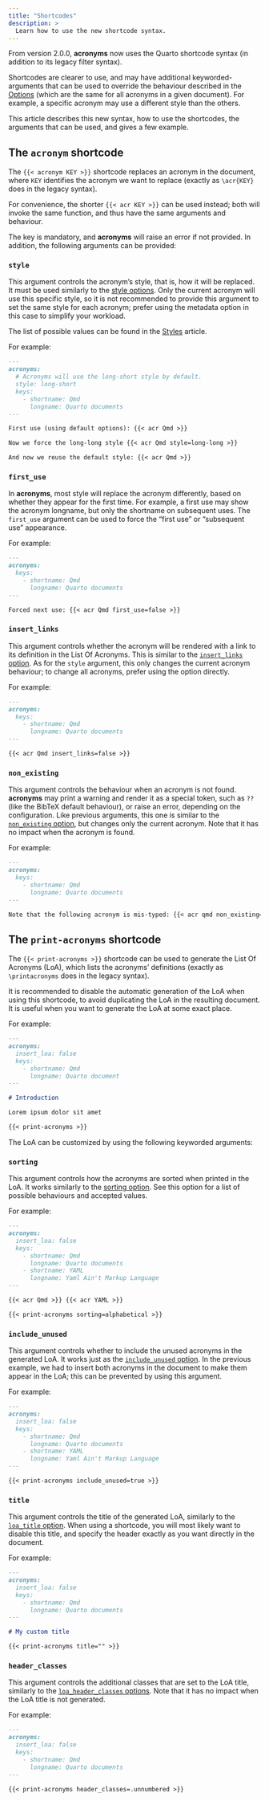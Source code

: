 ```yaml
---
title: "Shortcodes"
description: >
  Learn how to use the new shortcode syntax.
---
```


From version 2.0.0, **acronyms** now uses the Quarto shortcode syntax (in
addition to its legacy filter syntax).

Shortcodes are clearer to use, and may have additional keyworded-arguments that
can be used to override the behaviour described in the [Options](options.qmd)
(which are the same for all acronyms in a given document). For example, a
specific acronym may use a different style than the others.

This article describes this new syntax, how to use the shortcodes, the
arguments that can be used, and gives a few example.


## The `acronym` shortcode

The `{{< acronym KEY >}}` shortcode replaces an acronym in the document, where
`KEY` identifies the acronym we want to replace (exactly as `\acr{KEY}` does
in the legacy syntax).

For convenience, the shorter `{{< acr KEY >}}` can be used instead; both will
invoke the same function, and thus have the same arguments and behaviour.

The key is mandatory, and **acronyms** will raise an error if not provided.
In addition, the following arguments can be provided:


### `style`

This argument controls the acronym's style, that is, how it will be replaced.
It must be used similarly to the [style options](options.qmd#style).
Only the current acronym will use this specific style, so it is not recommended
to provide this argument to set the same style for each acronym; prefer using
the metadata option in this case to simplify your workload.

The list of possible values can be found in the [Styles](styles.qmd) article.

For example:

```markdown {shortcodes=false}
---
acronyms:
  # Acronyms will use the long-short style by default.
  style: long-short
  keys:
    - shortname: Qmd
      longname: Quarto documents
---

First use (using default options): {{< acr Qmd >}}

Now we force the long-long style {{< acr Qmd style=long-long >}}

And now we reuse the default style: {{< acr Qmd >}}
```


### `first_use`

In **acronyms**, most style will replace the acronym differently, based on
whether they appear for the first time. For example, a first use may show the
acronym longname, but only the shortname on subsequent uses.
The `first_use` argument can be used to force the "first use" or "subsequent
use" appearance.

For example:

```markdown {shortcodes=false}
---
acronyms:
  keys:
    - shortname: Qmd
      longname: Quarto documents
---

Forced next use: {{< acr Qmd first_use=false >}}
```


### `insert_links`

This argument controls whether the acronym will be rendered with a link to
its definition in the List Of Acronyms. This is similar to the
[`insert_links` option](options.qmd#insert_links). As for the `style` argument,
this only changes the current acronym behaviour; to change all acronyms, prefer
using the option directly.

For example:

```markdown {shortcodes=false}
---
acronyms:
  keys:
    - shortname: Qmd
      longname: Quarto documents
---

{{< acr Qmd insert_links=false >}}
```


### `non_existing`

This argument controls the behaviour when an acronym is not found. **acronyms**
may print a warning and render it as a special token, such as `??` (like the
BibTeX default behaviour), or raise an error, depending on the configuration.
Like previous arguments, this one is similar to the
[`non_existing` option](options.qmd#non_existing), but changes only the current
acronym. Note that it has no impact when the acronym is found.

For example:

```markdown {shortcodes=false}
---
acronyms:
  keys:
    - shortname: Qmd
      longname: Quarto documents
---

Note that the following acronym is mis-typed: {{< acr qmd non_existing=error >}}
```


## The `print-acronyms` shortcode

The `{{< print-acronyms >}}` shortcode can be used to generate the List Of
Acronyms (LoA), which lists the acronyms' definitions (exactly as
`\printacronyms` does in the legacy syntax).

It is recommended to disable the automatic generation of the LoA when using
this shortcode, to avoid duplicating the LoA in the resulting document.
It is useful when you want to generate the LoA at some exact place.

For example:

```markdown {shortcodes=false}
---
acronyms:
  insert_loa: false
  keys:
    - shortname: Qmd
      longname: Quarto document
---

# Introduction

Lorem ipsum dolor sit amet

{{< print-acronyms >}}
```

The LoA can be customized by using the following keyworded arguments:


### `sorting`

This argument controls how the acronyms are sorted when printed in the LoA.
It works similarly to the [sorting option](options.qmd#sorting). See this option
for a list of possible behaviours and accepted values.

For example:

```markdown {shortcodes=false}
---
acronyms:
  insert_loa: false
  keys:
    - shortname: Qmd
      longname: Quarto documents
    - shortname: YAML
      longname: Yaml Ain't Markup Language
---

{{< acr Qmd >}} {{< acr YAML >}}

{{< print-acronyms sorting=alphabetical >}}
```


### `include_unused`

This argument controls whether to include the unused acronyms in the generated
LoA. It works just as the [`include_unused` option](options.qmd#include_unused).
In the previous example, we had to insert both acronyms in the document to make
them appear in the LoA; this can be prevented by using this argument.

For example:

```markdown {shortcodes=false}
---
acronyms:
  insert_loa: false
  keys:
    - shortname: Qmd
      longname: Quarto documents
    - shortname: YAML
      longname: Yaml Ain't Markup Language
---

{{< print-acronyms include_unused=true >}}
```


### `title`

This argument controls the title of the generated LoA, similarly to the
[`loa_title` option](options.qmd#loa_title). When using a shortcode, you will
most likely want to disable this title, and specify the header exactly as
you want directly in the document.

For example:

```markdown {shortcodes=false}
---
acronyms:
  insert_loa: false
  keys:
    - shortname: Qmd
      longname: Quarto documents
---

# My custom title

{{< print-acronyms title="" >}}
```


### `header_classes`

This argument controls the additional classes that are set to the LoA title,
similarly to the [`loa_header_classes` options](options.qmd#loa_header_classes).
Note that it has no impact when the LoA title is not generated.

For example:

```markdown {shortcodes=false}
---
acronyms:
  insert_loa: false
  keys:
    - shortname: Qmd
      longname: Quarto documents
---

{{< print-acronyms header_classes=.unnumbered >}}
```
